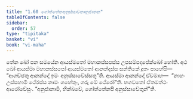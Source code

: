 ```yaml
---
title: "1.60 ගෝත්තේනඅනුස්සාවනානුජානන"
tableOfContents: false
sidebar:
  order: 57
type: "tipitaka"
basket: "vi"
book: "vi-maha"
---
```



<DynamicBreadcrumb />

<Division number="122" book="vi-maha">

<Paragraph number="511" book="vi-maha">
තේන ඛෝ පන සමයේන ආයස්මතෝ මහාකස්සපස්ස උපසම්පදාපේක්ඛෝ හෝති. අථ ඛෝ ආයස්මා මහාකස්සපෝ ආයස්මතෝ ආනන්දස්ස සන්තිකේ දූතං පාහේසි—  “ආගච්ඡතු ආනන්දෝ ඉමං අනුස්සාවේස්සතූ”ති. ආයස්මා ආනන්දෝ ඒවමාහ—  “නාහං උස්සහාමි ථේරස්ස නාමං ගහේතුං, ගරු මේ ථේරෝ”ති. භගවතෝ ඒතමත්ථං ආරෝචේසුං. “අනුජානාමි, භික්ඛවේ, ගෝත්තේනපි අනුස්සාවේතුන්”ති.
</Paragraph>
</Division>